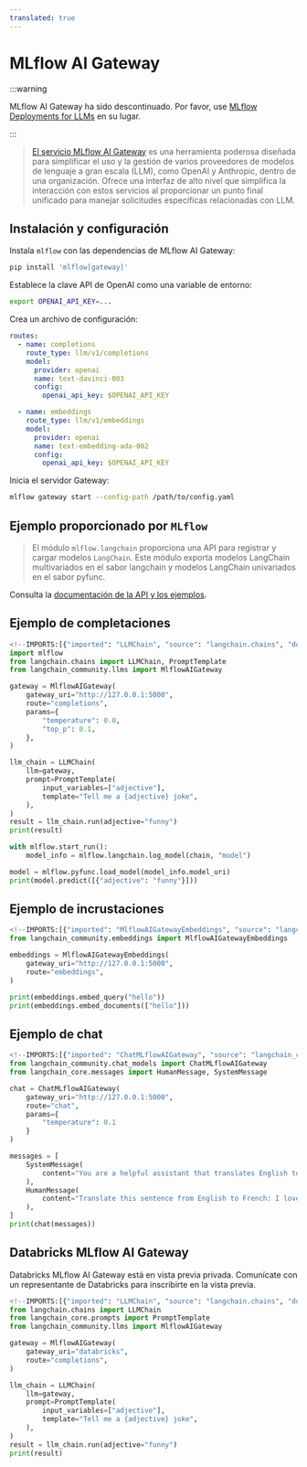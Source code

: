 ```yaml
---
translated: true
---
```


# MLflow AI Gateway

:::warning

MLflow AI Gateway ha sido descontinuado. Por favor, use [MLflow Deployments for LLMs](/docs/integrations/providers/mlflow/) en su lugar.

:::

>[El servicio MLflow AI Gateway](https://www.mlflow.org/docs/latest/index.html) es una herramienta poderosa diseñada para simplificar el uso y la gestión de varios proveedores de modelos de lenguaje a gran escala (LLM), como OpenAI y Anthropic, dentro de una organización. Ofrece una interfaz de alto nivel que simplifica la interacción con estos servicios al proporcionar un punto final unificado para manejar solicitudes específicas relacionadas con LLM.

## Instalación y configuración

Instala `mlflow` con las dependencias de MLflow AI Gateway:

```sh
pip install 'mlflow[gateway]'
```

Establece la clave API de OpenAI como una variable de entorno:

```sh
export OPENAI_API_KEY=...
```

Crea un archivo de configuración:

```yaml
routes:
  - name: completions
    route_type: llm/v1/completions
    model:
      provider: openai
      name: text-davinci-003
      config:
        openai_api_key: $OPENAI_API_KEY

  - name: embeddings
    route_type: llm/v1/embeddings
    model:
      provider: openai
      name: text-embedding-ada-002
      config:
        openai_api_key: $OPENAI_API_KEY
```

Inicia el servidor Gateway:

```sh
mlflow gateway start --config-path /path/to/config.yaml
```

## Ejemplo proporcionado por `MLflow`

>El módulo `mlflow.langchain` proporciona una API para registrar y cargar modelos `LangChain`.
> Este módulo exporta modelos LangChain multivariados en el sabor langchain y modelos LangChain univariados
> en el sabor pyfunc.

Consulta la [documentación de la API y los ejemplos](https://www.mlflow.org/docs/latest/python_api/mlflow.langchain.html?highlight=langchain#module-mlflow.langchain).

## Ejemplo de completaciones

```python
<!--IMPORTS:[{"imported": "LLMChain", "source": "langchain.chains", "docs": "https://api.python.langchain.com/en/latest/chains/langchain.chains.llm.LLMChain.html", "title": "MLflow AI Gateway"}, {"imported": "MlflowAIGateway", "source": "langchain_community.llms", "docs": "https://api.python.langchain.com/en/latest/llms/langchain_community.llms.mlflow_ai_gateway.MlflowAIGateway.html", "title": "MLflow AI Gateway"}]-->
import mlflow
from langchain.chains import LLMChain, PromptTemplate
from langchain_community.llms import MlflowAIGateway

gateway = MlflowAIGateway(
    gateway_uri="http://127.0.0.1:5000",
    route="completions",
    params={
        "temperature": 0.0,
        "top_p": 0.1,
    },
)

llm_chain = LLMChain(
    llm=gateway,
    prompt=PromptTemplate(
        input_variables=["adjective"],
        template="Tell me a {adjective} joke",
    ),
)
result = llm_chain.run(adjective="funny")
print(result)

with mlflow.start_run():
    model_info = mlflow.langchain.log_model(chain, "model")

model = mlflow.pyfunc.load_model(model_info.model_uri)
print(model.predict([{"adjective": "funny"}]))
```

## Ejemplo de incrustaciones

```python
<!--IMPORTS:[{"imported": "MlflowAIGatewayEmbeddings", "source": "langchain_community.embeddings", "docs": "https://api.python.langchain.com/en/latest/embeddings/langchain_community.embeddings.mlflow_gateway.MlflowAIGatewayEmbeddings.html", "title": "MLflow AI Gateway"}]-->
from langchain_community.embeddings import MlflowAIGatewayEmbeddings

embeddings = MlflowAIGatewayEmbeddings(
    gateway_uri="http://127.0.0.1:5000",
    route="embeddings",
)

print(embeddings.embed_query("hello"))
print(embeddings.embed_documents(["hello"]))
```

## Ejemplo de chat

```python
<!--IMPORTS:[{"imported": "ChatMLflowAIGateway", "source": "langchain_community.chat_models", "docs": "https://api.python.langchain.com/en/latest/chat_models/langchain_community.chat_models.mlflow_ai_gateway.ChatMLflowAIGateway.html", "title": "MLflow AI Gateway"}, {"imported": "HumanMessage", "source": "langchain_core.messages", "docs": "https://api.python.langchain.com/en/latest/messages/langchain_core.messages.human.HumanMessage.html", "title": "MLflow AI Gateway"}, {"imported": "SystemMessage", "source": "langchain_core.messages", "docs": "https://api.python.langchain.com/en/latest/messages/langchain_core.messages.system.SystemMessage.html", "title": "MLflow AI Gateway"}]-->
from langchain_community.chat_models import ChatMLflowAIGateway
from langchain_core.messages import HumanMessage, SystemMessage

chat = ChatMLflowAIGateway(
    gateway_uri="http://127.0.0.1:5000",
    route="chat",
    params={
        "temperature": 0.1
    }
)

messages = [
    SystemMessage(
        content="You are a helpful assistant that translates English to French."
    ),
    HumanMessage(
        content="Translate this sentence from English to French: I love programming."
    ),
]
print(chat(messages))
```

## Databricks MLflow AI Gateway

Databricks MLflow AI Gateway está en vista previa privada.
Comunícate con un representante de Databricks para inscribirte en la vista previa.

```python
<!--IMPORTS:[{"imported": "LLMChain", "source": "langchain.chains", "docs": "https://api.python.langchain.com/en/latest/chains/langchain.chains.llm.LLMChain.html", "title": "MLflow AI Gateway"}, {"imported": "PromptTemplate", "source": "langchain_core.prompts", "docs": "https://api.python.langchain.com/en/latest/prompts/langchain_core.prompts.prompt.PromptTemplate.html", "title": "MLflow AI Gateway"}, {"imported": "MlflowAIGateway", "source": "langchain_community.llms", "docs": "https://api.python.langchain.com/en/latest/llms/langchain_community.llms.mlflow_ai_gateway.MlflowAIGateway.html", "title": "MLflow AI Gateway"}]-->
from langchain.chains import LLMChain
from langchain_core.prompts import PromptTemplate
from langchain_community.llms import MlflowAIGateway

gateway = MlflowAIGateway(
    gateway_uri="databricks",
    route="completions",
)

llm_chain = LLMChain(
    llm=gateway,
    prompt=PromptTemplate(
        input_variables=["adjective"],
        template="Tell me a {adjective} joke",
    ),
)
result = llm_chain.run(adjective="funny")
print(result)
```
